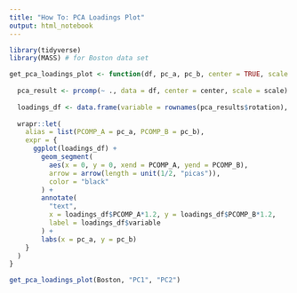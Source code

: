 ```yaml
---
title: "How To: PCA Loadings Plot"
output: html_notebook
---
```

  
```r
library(tidyverse)
library(MASS) # for Boston data set
```

```r
get_pca_loadings_plot <- function(df, pc_a, pc_b, center = TRUE, scale = TRUE) {
  
  pca_result <- prcomp(~ ., data = df, center = center, scale = scale)
  
  loadings_df <- data.frame(variable = rownames(pca_results$rotation), pca_results$rotation)
  
  wrapr::let(
    alias = list(PCOMP_A = pc_a, PCOMP_B = pc_b),
    expr = {
      ggplot(loadings_df) +
        geom_segment(
          aes(x = 0, y = 0, xend = PCOMP_A, yend = PCOMP_B), 
          arrow = arrow(length = unit(1/2, "picas")),
          color = "black"
        ) +
        annotate(
          "text", 
          x = loadings_df$PCOMP_A*1.2, y = loadings_df$PCOMP_B*1.2,
          label = loadings_df$variable
        ) +
        labs(x = pc_a, y = pc_b)
    }
  )
}

get_pca_loadings_plot(Boston, "PC1", "PC2")
```





